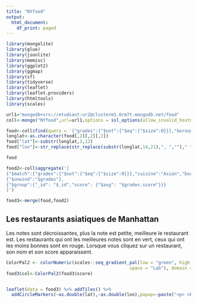 ```yaml
---
title: "NYfood"
output:
  html_document:
    df_print: paged
---
```



```r
library(mongolite)
library(glue)
library(jsonlite)
library(memisc)
library(ggplot2)
library(ggmap)
library(sf)
library(tidyverse)
library(leaflet)
library(leaflet.providers)
library(htmltools)
library(scales)
```

```r
url1="mongodb+srv://etudiant:ur2@clusterm1.0rm7t.mongodb.net/food"
coll<-mongo("NYfood",url=url1,options = ssl_options(allow_invalid_hostname=TRUE, weak_cert_validation=TRUE))
```


```r
food<-coll$find(query = '{"grades":{"$not":{"$eq":{"$size":0}}},"borough":"Manhattan","cuisine":"Asian","grades.grade":{"$not":{"$eq":"Not Yet Graded"}}}',fields='{"address":true,"name":true}')
longlat<-as.character(food[,2][,2][,2])
food["lat"]<-substr(longlat,3,12)
food["lon"]<-str_replace(str_replace(substr(longlat,14,21),", ","")," ","")

food
```

```r
food2<-coll$aggregate('[
{"$match":{"grades":{"$not":{"$eq":{"$size":0}}},"cuisine":"Asian","borough":"Manhattan","grades.grade":{"$not":{"$eq":"Not Yet Graded"}}}},
{"$unwind":"$grades"},
{"$group":{"_id": "$_id","score": {"$avg": "$grades.score"}}}
]')

food3<-merge(food,food2)
```





## Les restaurants asiatiques de Manhattan 

Les notes sont décroissantes, plus la note est petite, meilleure le restaurant est. Les restaurants qui ont les meilleures notes sont en vert, ceux qui ont les moins bonnes sont en rouge. 
Lorsque vous cliquez sur un restaurant, son nom et son score apparaissent.



```r

ColorPal2 <- colorNumeric(scales::seq_gradient_pal(low = "green", high = "red", 
                                               space = "Lab"), domain = c(0,40))
food3$col<-ColorPal2(food3$score)


leaflet(data = food3) %>% addTiles() %>%
  addCircleMarkers(~as.double(lat),~as.double(lon),popup=~paste("<p> <b>Nom :</b>", name,"</p>","<p> <b>Note : </b>", score,"</p>"  ),color=~col) %>% setView(lng = food3$lat[1], lat = food3$lon[1], zoom = 12)
```

























